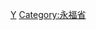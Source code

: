 {{Navbox
|bodyclass=hlist

|state      = autocollapse<!--autocollapse、uncollapsed、collapsed、plain、off-->
|name       = 永福省行政区划
|title      = [[越南]][[永福省]]行政区划
|image      = [[file:Flag of Vietnam.svg|border|50px|越南国旗]]
|above      =
|abovestyle = 
|listclass  = hlist
 
|group1 = [[省辖市]]（2）
| list1 =
*[[永安市 (越南)|永安市]]
*[[福安市 (越南)|福安市]]
|group2 = [[县]]（7）
| list2 =
*[[平川县]]
*[[立石县]]
*[[泸江县]]
*[[三阳县]]
*[[三岛县]]
*[[永祥县]]
*[[安乐县]]
|belowstyle = text-align: left;
|below      = 参阅：[[越南县级以上行政区列表]]
}}<noinclude>
[[Category:越南二级行政区模板|Y]]
[[Category:永福省]]
</noinclude>